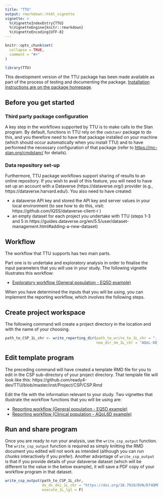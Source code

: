 ```yaml
---
title: "TTU"
output: rmarkdown::html_vignette
vignette: >
  %\VignetteIndexEntry{TTU}
  %\VignetteEngine{knitr::rmarkdown}
  %\VignetteEncoding{UTF-8}
---
```


```r
knitr::opts_chunk$set(
  collapse = TRUE,
  comment = "#>"
)
```

```r
library(TTU)
```
This development version of the TTU package has been made available as part of the process of testing and documenting the package. [Installation instructions are on the package homepage](https://ready4-dev.github.io/TTU/index.html).

## Before you get started
### Third party package configuration
A key step in the workflows supported by TTU is to make calls to the Stan program. By default, functions in TTU rely on the `cmdstanr` package to do this, and you therefore need to have that package installed on your machine (which should occur automatically when you install TTU) and to have performed the necessary configuration of that package (refer to [https://mc-stan.org/cmdstanr/](https://mc-stan.org/cmdstanr/) for details).

### Data repository set-up
Furthermore, TTU package workflows support sharing of results to an online repository. If you wish to avail of this feature, you will need to have set up an account with a Dataverse (https://dataverse.org/) provider (e.g., https://dataverse.harvard.edu/). You also need to have created:

 - a dataverse API key and stored the API key and server values in your local environment (to see how to do this, visit: https://github.com/IQSS/dataverse-client-r )
 - an empty dataset for each project you undertake with TTU (steps 1-3 and 5 in https://guides.dataverse.org/en/5.5/user/dataset-management.html#adding-a-new-dataset)

## Workflow 
The workflow that TTU supports has two main parts.

Part one is to undertake and exploratory analysis in order to finalise the input parameters that you will use in your study. The following vignette illustrates this workflow:

- [Exploratory workflow (General population - EQ5D example)](Model_TTU.html)

When you have determined the inputs that you will be using, you can implement the reporting workflow, which involves the following steps.

## Create project workspace

The following command will create a project directory in the location and with the name of your choosing. 
```r
path_to_CSP_1L_chr <- write_reporting_dir(path_to_write_to_1L_chr = "../Temp tests of output",
                                          new_dir_nm_1L_chr = "AQoL-6D_Vignette")
```

## Edit template program
The preceding command will have created a template RMD file for you to edit in the CSP sub-directory of your project directory. That template file will look like this: https://github.com/ready4-dev/TTU/blob/master/inst/Project/CSP/CSP.Rmd

Edit the file with the information relevant to your study. Two vignettes that illustrate the workflow functions that you will be using are:

- [Reporting workflow (General population - EQ5D example)](CSP_EQ5D_TTU.html)
- [Reporting workflow (Clinical population - AQoL6D example)](CSP_AQOL6D_TTU.html)

## Run and share program
Once you are ready to run your analysis, use the `write_csp_output` function. The `write_csp_output` function is required as simply knitting the RMD document you edited will not work as intended (although you can run chunks interactively if you prefer). Another advantage of `write_csp_output` is that if you provide details of your dataverse dataset (which will be different to the value in the below example), it will save a PDF copy of your workflow program in that dataset.

```r
write_csp_output(path_to_CSP_1L_chr,
                 dv_ds_doi_1L_chr = "https://doi.org/10.7910/DVN/D74QMP",
                 execute_1L_lgl = F)
```

